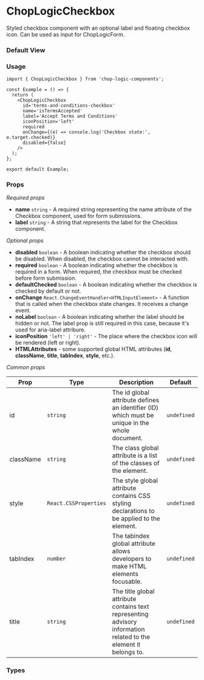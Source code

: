 
<Meta of={CheckboxStories} title='Checkbox' />

# ChopLogicCheckbox

Styled checkbox component with an optional label and floating checkbox icon. Can be used as input for ChopLogicForm.

### Default View

<Canvas of={CheckboxStories.LeftIconCheckbox} />

### Usage

```tsx
import { ChopLogicCheckbox } from 'chop-logic-components';

const Example = () => {
  return (
    <ChopLogicCheckbox
      id='terms-and-conditions-checkbox'
      name='isTermsAccepted'
      label='Accept Terms and Conditions'
      iconPosition='left'
      required
      onChange={(e) => console.log('Checkbox state:', e.target.checked)}
      disabled={false}
    />
  );
};

export default Example;
```

### Props

_Required props_

- **name** `string` - A required string representing the name attribute of the Checkbox component, used for form submissions.
- **label** `string` - A string that represents the label for the Checkbox component.

_Optional props_

- **disabled** `boolean` - A boolean indicating whether the checkbox should be disabled. When disabled, the checkbox cannot be interacted with.
- **required** `boolean` - A boolean indicating whether the checkbox is required in a form. When required, the checkbox must be checked before form submission.
- **defaultChecked** `boolean` - A boolean indicating whether the checkbox is checked by default or not.
- **onChange** `React.ChangeEventHandler<HTMLInputElement>` - A function that is called when the checkbox state changes. It receives a change event.
- **noLabel** `boolean` - A boolean indicating whether the label should be hidden or not. The label prop is still required in this case, because it's used for aria-label attribure.
- **iconPosition** `'left' | 'right'` - The place where the checkbox icon will be rendered (left or right).
- **HTMLAttributes** - some supported global HTML attributes (**id**, **className**, **title**, **tabIndex**, **style**, etc.).

_Common props_

| Prop      | Type                  | Description                                                                                                      | Default     |
| --------- | --------------------- | ---------------------------------------------------------------------------------------------------------------- | ----------- |
| id        | `string`              | The id global attribute defines an identifier (ID) which must be unique in the whole document.                   | `undefined` |
| className | `string`              | The class global attribute is a list of the classes of the element.                                              | `undefined` |
| style     | `React.CSSProperties` | The style global attribute contains CSS styling declarations to be applied to the element.                       | `undefined` |
| tabIndex  | `number`              | The tabindex global attribute allows developers to make HTML elements focusable.                                 | `undefined` |
| title     | `string`              | The title global attribute contains text representing advisory information related to the element it belongs to. | `undefined` |

### Types

```ts
type ChopLogicCheckboxProps = React.InputHTMLAttributes<HTMLInputElement> & {
  name: string;
  label: string;
  noLabel?: boolean;
  iconPosition?: 'left' | 'right';
};
```

